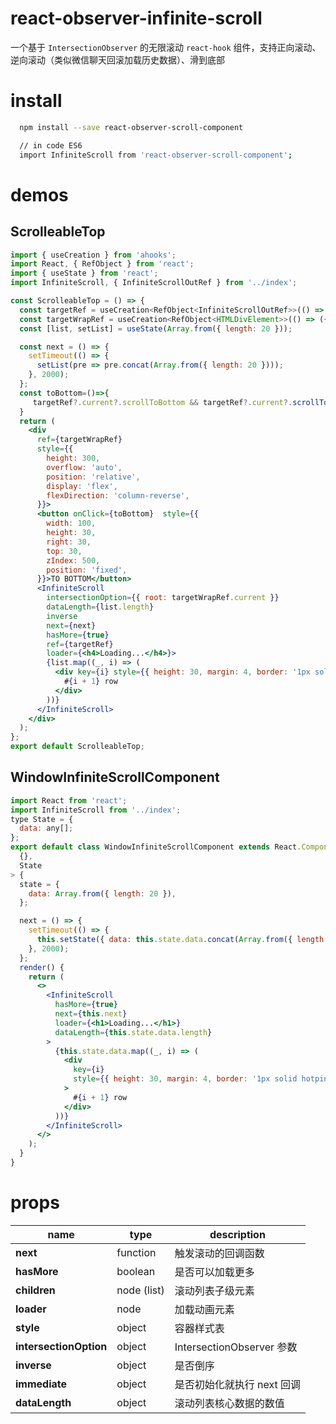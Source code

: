 
<Meta title="MDX/react-infinite-scroll-component" />

# react-observer-infinite-scroll

一个基于 `IntersectionObserver` 的无限滚动 `react-hook` 组件，支持正向滚动、逆向滚动（类似微信聊天回滚加载历史数据）、滑到底部

# install

```bash
  npm install --save react-observer-scroll-component

  // in code ES6
  import InfiniteScroll from 'react-observer-scroll-component';
```

# demos

## ScrolleableTop

```jsx
import { useCreation } from 'ahooks';
import React, { RefObject } from 'react';
import { useState } from 'react';
import InfiniteScroll, { InfiniteScrollOutRef } from '../index';

const ScrolleableTop = () => {
  const targetRef = useCreation<RefObject<InfiniteScrollOutRef>>(() => ({ current: null }), []);
  const targetWrapRef = useCreation<RefObject<HTMLDivElement>>(() => ({ current: null }), []);
  const [list, setList] = useState(Array.from({ length: 20 }));

  const next = () => {
    setTimeout(() => {
      setList(pre => pre.concat(Array.from({ length: 20 })));
    }, 2000);
  };
  const toBottom=()=>{
     targetRef?.current?.scrollToBottom && targetRef?.current?.scrollToBottom()
  }
  return (
    <div
      ref={targetWrapRef}
      style={{
        height: 300,
        overflow: 'auto',
        position: 'relative',
        display: 'flex',
        flexDirection: 'column-reverse',
      }}>
      <button onClick={toBottom}  style={{
        width: 100,
        height: 30,
        right: 30,
        top: 30,
        zIndex: 500,
        position: 'fixed',
      }}>TO BOTTOM</button>
      <InfiniteScroll
        intersectionOption={{ root: targetWrapRef.current }}
        dataLength={list.length}
        inverse
        next={next}
        hasMore={true}
        ref={targetRef}
        loader={<h4>Loading...</h4>}>
        {list.map((_, i) => (
          <div key={i} style={{ height: 30, margin: 4, border: '1px solid hotpink' }}>
            #{i + 1} row
          </div>
        ))}
      </InfiniteScroll>
    </div>
  );
};
export default ScrolleableTop;

```

## WindowInfiniteScrollComponent

``` jsx
import React from 'react';
import InfiniteScroll from '../index';
type State = {
  data: any[];
};
export default class WindowInfiniteScrollComponent extends React.Component<
  {},
  State
> {
  state = {
    data: Array.from({ length: 20 }),
  };

  next = () => {
    setTimeout(() => {
      this.setState({ data: this.state.data.concat(Array.from({ length: 20 })) });
    }, 2000);
  };
  render() {
    return (
      <>
        <InfiniteScroll
          hasMore={true}
          next={this.next}
          loader={<h1>Loading...</h1>}
          dataLength={this.state.data.length}
        >
          {this.state.data.map((_, i) => (
            <div
              key={i}
              style={{ height: 30, margin: 4, border: '1px solid hotpink' }}
            >
              #{i + 1} row
            </div>
          ))}
        </InfiniteScroll>
      </>
    );
  }
}

```

# props

name | type | description
-----|------|------------
**next** | function | 触发滚动的回调函数
**hasMore** | boolean | 是否可以加载更多
**children** | node (list) | 滚动列表子级元素
**loader** | node | 加载动画元素
**style** | object | 容器样式表
**intersectionOption** | object | IntersectionObserver 参数
**inverse** | object | 是否倒序
**immediate** | object | 是否初始化就执行 next 回调
**dataLength** | object | 滚动列表核心数据的数值
